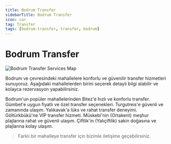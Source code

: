 ```yaml
---
title: Bodrum Transfer
sidebarTitle: Bodrum Transfer
icon: car
tag: Transfer
tags: [bodrum-transfer, transfer, bodrum]
---
```


# Bodrum Transfer

![Bodrum Transfer Services Map](https://res.cloudinary.com/djzzikcey/image/upload/v1753431400/bodrum_transfer_destinations_map.jpg)

Bodrum ve çevresindeki mahallelere konforlu ve güvenilir transfer hizmetleri sunuyoruz. Aşağıdaki mahallelerden birini seçerek detaylı bilgi alabilir ve kolayca rezervasyon yapabilirsiniz.

<CardGroup>
  <Card title="Bitez" icon="map" href="/bodrum-transfer/bitez">
    Bodrum'un popüler mahallelerinden Bitez'e hızlı ve konforlu transfer.
  </Card>
  <Card title="Gümbet" icon="map" href="/bodrum-transfer/gumbet">
    Gümbet'e uygun fiyatlı ve özel transfer seçenekleri.
  </Card>
  <Card title="Turgutreis" icon="map" href="/bodrum-transfer/turgutreis">
    Turgutreis'e güvenli ve zamanında ulaşım.
  </Card>
  <Card title="Yalıkavak" icon="map" href="/bodrum-transfer/yalikavak">
    Yalıkavak'a lüks ve rahat transfer deneyimi.
  </Card>
  <Card title="Göltürkbükü" icon="map" href="/bodrum-transfer/golturkbuku">
    Göltürkbükü'ne VIP transfer hizmeti.
  </Card>
  <Card title="Müskebi" icon="map" href="/bodrum-transfer/muskebi">
    Müskebi'nin (Ortakent) meşhur plajlarına rahat ve güvenli ulaşım.
  </Card>
  <Card title="Çiftlik" icon="map" href="/bodrum-transfer/ciftlik">
    Çiftlik'in (Yalıçiftlik) sakin doğasına ve plajlarına kolay ulaşım.
  </Card>
</CardGroup>

> Farklı bir mahalleye transfer için bizimle iletişime geçebilirsiniz.

